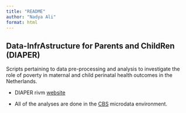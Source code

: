 ```yaml
---
title: "README"
author: "Nadya Ali"
format: html
---
```


## Data-InfrAstructure for Parents and ChildRen (DIAPER)

Scripts pertaining to data pre-processing and analysis to investigate the role of poverty in maternal and child perinatal health outcomes in the Netherlands.

-   DIAPER rivm [website](https://www.rivm.nl/monitoren-zwangerschap-en-geboorte/diaper)

-   All of the analyses are done in the [CBS](https://www.cbs.nl/en-gb/our-services/customised-services-microdata/microdata-conducting-your-own-research) microdata environment.
